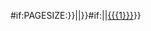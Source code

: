 <includeonly>{{{{{subst|}}}#if:{{{{{subst|}}}PAGESIZE:{{{1}}}}}||}}{{{{{subst|}}}#if:{{{2|}}}|[[{{{1}}}|{{{2}}}]]|[[{{{1}}}]]}}</includeonly><noinclude>{{doc}}</noinclude>